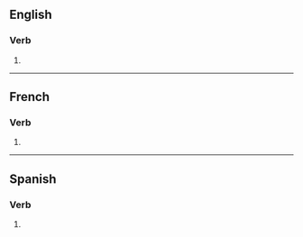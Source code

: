 {{also|subsumés}}

==English==

===Verb===
{{head|en|verb form}}

# {{en-third-person singular of|subsume}}

----

==French==

===Verb===
{{head|fr|verb form}}

# {{inflection of|fr|subsumer||2|s|pres|ind//sub}}

----

==Spanish==

===Verb===
{{head|es|verb form}}

# {{es-verb form of|subsumir}}